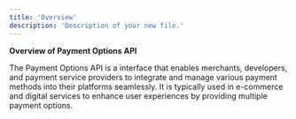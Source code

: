 ```yaml
---
title: 'Overview'
description: 'Description of your new file.'
---
```



**Overview of Payment Options API**

The Payment Options API is a interface that enables merchants, developers, and payment service providers to integrate and manage various payment methods into their platforms seamlessly. It is typically used in e-commerce and digital services to enhance user experiences by providing multiple payment options.